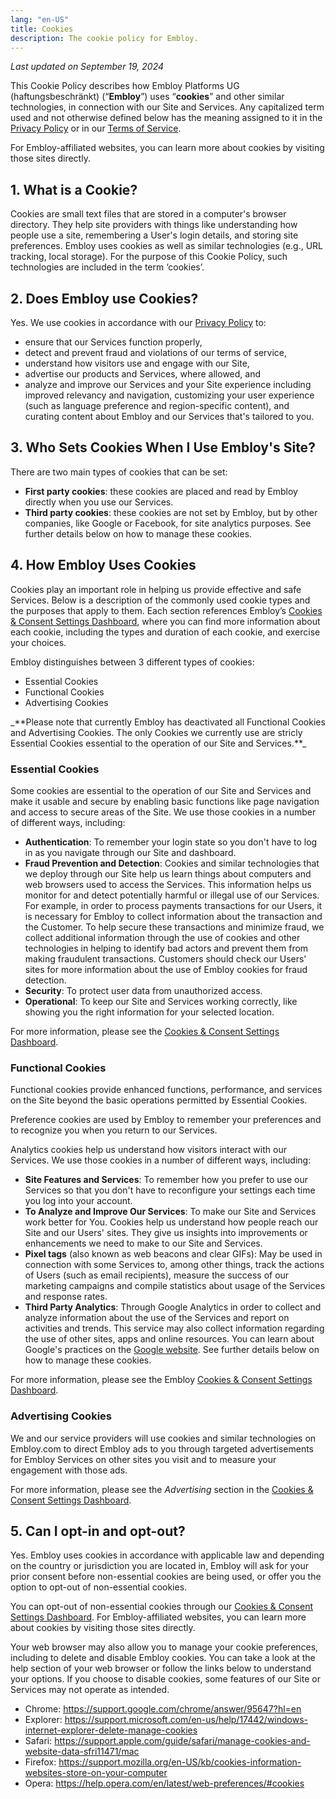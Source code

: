 ```yaml
---
lang: "en-US"
title: Cookies
description: The cookie policy for Embloy.
---
```


_Last updated on September 19, 2024_

This Cookie Policy describes how Embloy Platforms UG (haftungsbeschränkt) (“**Embloy**”) uses “**cookies**” and other similar technologies, in connection with our Site and Services. Any capitalized term used and not otherwise defined below has the meaning assigned to it in the [Privacy Policy](https://embloy.com/resources/privacy) or in our [Terms of Service](https://embloy.com/resources/terms).

For Embloy-affiliated websites, you can learn more about cookies by visiting those sites directly.

## 1. What is a Cookie?

Cookies are small text files that are stored in a computer's browser directory. They help site providers with things like understanding how people use a site, remembering a User's login details, and storing site preferences. Embloy uses cookies as well as similar technologies (e.g., URL tracking, local storage). For the purpose of this Cookie Policy, such technologies are included in the term ‘cookies’.

## 2. Does Embloy use Cookies?

Yes. We use cookies in accordance with our [Privacy Policy](https://embloy.com/resources/privacy) to:

- ensure that our Services function properly,
- detect and prevent fraud and violations of our terms of service,
- understand how visitors use and engage with our Site,
- advertise our products and Services, where allowed, and
- analyze and improve our Services and your Site experience including improved relevancy and navigation, customizing your user experience (such as language preference and region-specific content), and curating content about Embloy and our Services that's tailored to you.

## 3. Who Sets Cookies When I Use Embloy's Site?

There are two main types of cookies that can be set:

- **First party cookies**: these cookies are placed and read by Embloy directly when you use our Services.
- **Third party cookies**: these cookies are not set by Embloy, but by other companies, like Google or Facebook, for site analytics purposes. See further details below on how to manage these cookies.

## 4. How Embloy Uses Cookies

Cookies play an important role in helping us provide effective and safe Services. Below is a description of the commonly used cookie types and the purposes that apply to them. Each section references Embloy’s [Cookies & Consent Settings Dashboard](https://embloy.com/cookies), where you can find more information about each cookie, including the types and duration of each cookie, and exercise your choices.

Embloy distinguishes between 3 different types of cookies:

- Essential Cookies
- Functional Cookies
- Advertising Cookies

<Callout>
_**Please note that currently Embloy has deactivated all Functional Cookies and Advertising Cookies. The only Cookies we currently use are stricly Essential Cookies essential to the operation of our Site and Services.**_
</Callout>

### Essential Cookies

Some cookies are essential to the operation of our Site and Services and make it usable and secure by enabling basic functions like page navigation and access to secure areas of the Site. We use those cookies in a number of different ways, including:

- **Authentication**: To remember your login state so you don't have to log in as you navigate through our Site and dashboard.
- **Fraud Prevention and Detection**: Cookies and similar technologies that we deploy through our Site help us learn things about computers and web browsers used to access the Services. This information helps us monitor for and detect potentially harmful or illegal use of our Services. For example, in order to process payments transactions for our Users, it is necessary for Embloy to collect information about the transaction and the Customer. To help secure these transactions and minimize fraud, we collect additional information through the use of cookies and other technologies in helping to identify bad actors and prevent them from making fraudulent transactions. Customers should check our Users' sites for more information about the use of Embloy cookies for fraud detection.
- **Security**: To protect user data from unauthorized access.
- **Operational**: To keep our Site and Services working correctly, like showing you the right information for your selected location.

For more information, please see the [Cookies & Consent Settings Dashboard](https://embloy.com/cookies).

### Functional Cookies

Functional cookies provide enhanced functions, performance, and services on the Site beyond the basic operations permitted by Essential Cookies.

Preference cookies are used by Embloy to remember your preferences and to recognize you when you return to our Services.

Analytics cookies help us understand how visitors interact with our Services. We use those cookies in a number of different ways, including:

- **Site Features and Services**: To remember how you prefer to use our Services so that you don't have to reconfigure your settings each time you log into your account.
- **To Analyze and Improve Our Services**: To make our Site and Services work better for You. Cookies help us understand how people reach our Site and our Users' sites. They give us insights into improvements or enhancements we need to make to our Site and Services.
- **Pixel tags** (also known as web beacons and clear GIFs): May be used in connection with some Services to, among other things, track the actions of Users (such as email recipients), measure the success of our marketing campaigns and compile statistics about usage of the Services and response rates.
- **Third Party Analytics**: Through Google Analytics in order to collect and analyze information about the use of the Services and report on activities and trends. This service may also collect information regarding the use of other sites, apps and online resources. You can learn about Google's practices on the [Google website](https://policies.google.com/technologies/partner-sites). See further details below on how to manage these cookies.

For more information, please see the Embloy [Cookies & Consent Settings Dashboard](https://embloy.com/cookies).

### Advertising Cookies

We and our service providers will use cookies and similar technologies on Embloy.com to direct Embloy ads to you through targeted advertisements for Embloy Services on other sites you visit and to measure your engagement with those ads.

For more information, please see the _Advertising_ section in the [Cookies & Consent Settings Dashboard](https://embloy.com/cookies).

## 5. Can I opt-in and opt-out?

Yes. Embloy uses cookies in accordance with applicable law and depending on the country or jurisdiction you are located in, Embloy will ask for your prior consent before non-essential cookies are being used, or offer you the option to opt-out of non-essential cookies.

You can opt-out of non-essential cookies through our [Cookies & Consent Settings Dashboard](https://embloy.com/cookies). For Embloy-affiliated websites, you can learn more about cookies by visiting those sites directly.

Your web browser may also allow you to manage your cookie preferences, including to delete and disable Embloy cookies. You can take a look at the help section of your web browser or follow the links below to understand your options. If you choose to disable cookies, some features of our Site or Services may not operate as intended.

- Chrome: https://support.google.com/chrome/answer/95647?hl=en
- Explorer: https://support.microsoft.com/en-us/help/17442/windows-internet-explorer-delete-manage-cookies
- Safari: https://support.apple.com/guide/safari/manage-cookies-and-website-data-sfri11471/mac
- Firefox: https://support.mozilla.org/en-US/kb/cookies-information-websites-store-on-your-computer
- Opera: https://help.opera.com/en/latest/web-preferences/#cookies
